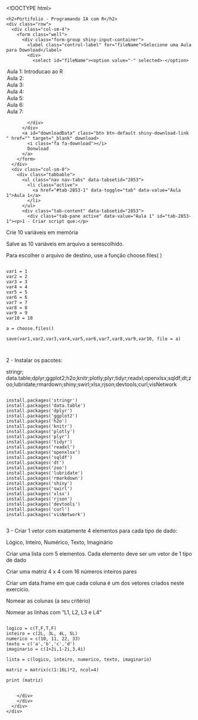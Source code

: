 <!DOCTYPE html>
<html>
<head>

  <meta http-equiv="Content-Type" content="text/html; charset=utf-8"/>
  <script type="application/shiny-singletons"></script>
  <script type="application/html-dependencies">json2[2014.02.04];jquery[1.12.4];shiny[1.0.5];selectize[0.11.2];font-awesome[4.7.0];bootstrap[3.3.7]</script>
<script src="shared/json2-min.js"></script>
<script src="shared/jquery.min.js"></script>
<link href="shared/shiny.css" rel="stylesheet" />
<script src="shared/shiny.min.js"></script>
<link href="shared/selectize/css/selectize.bootstrap3.css" rel="stylesheet" />
<!--[if lt IE 9]>
<script src="shared/selectize/js/es5-shim.min.js"></script>
<![endif]-->
<script src="shared/selectize/js/selectize.min.js"></script>
<link href="shared/font-awesome/css/font-awesome.min.css" rel="stylesheet" />
<meta name="viewport" content="width=device-width, initial-scale=1" />
<link href="shared/bootstrap/css/bootstrap.min.css" rel="stylesheet" />
<script src="shared/bootstrap/js/bootstrap.min.js"></script>
<script src="shared/bootstrap/shim/html5shiv.min.js"></script>
<script src="shared/bootstrap/shim/respond.min.js"></script>  <link rel="stylesheet" type="text/css" href="shinythemes/css/darkly.min.css"/>
  <title>Portifolio - Programando IA com R</title>

</head>

<body>
  <div class="container-fluid">
    <h2>Portifolio - Programando IA com R</h2>
    <div class="row">
      <div class="col-sm-4">
        <form class="well">
          <div class="form-group shiny-input-container">
            <label class="control-label" for="fileName">Selecione uma Aula para Download</label>
            <div>
              <select id="fileName"><option value="-" selected>-</option>
<option value="Aula 1: Introducao ao R">Aula 1: Introducao ao R</option>
<option value="Aula 2: ">Aula 2: </option>
<option value="Aula 3: ">Aula 3: </option>
<option value="Aula 4: ">Aula 4: </option>
<option value="Aula 5: ">Aula 5: </option>
<option value="Aula 6: ">Aula 6: </option>
<option value="Aula 7: ">Aula 7: </option></select>
              <script type="application/json" data-for="fileName" data-nonempty="">{}</script>
            </div>
          </div>
          <a id="downloadData" class="btn btn-default shiny-download-link " href="" target="_blank" download>
            <i class="fa fa-download"></i>
            Donwload
          </a>
        </form>
      </div>
      <div class="col-sm-8">
        <div class="tabbable">
          <ul class="nav nav-tabs" data-tabsetid="2853">
            <li class="active">
              <a href="#tab-2853-1" data-toggle="tab" data-value="Aula 1">Aula 1</a>
            </li>
          </ul>
          <div class="tab-content" data-tabsetid="2853">
            <div class="tab-pane active" data-value="Aula 1" id="tab-2853-1"><p>1 - Criar script que:</p>

<p>Crie 10 variáveis em memória</p>

<p>Salve as 10 variáveis em arquivo a serescolhido. </p>

<p>Para escolher o arquivo de destino, use a função choose.files( )</p>

<pre><code class="r">
var1 = 1
var2 = 2
var3 = 3
var4 = 4
var5 = 5
var6 = 6
var7 = 7
var8 = 8
var9 = 9
var10 = 10

a = choose.files()

save(var1,var2,var3,var4,var5,var6,var7,var8,var9,var10, file = a)


</code></pre>

<p>2 - Instalar os pacotes: </p>

<p>stringr; data.table;dplyr;ggplot2;h2o;knitr;plotly;plyr;tidyr;readxl;openxlsx;sqldf;dt;zoo;lubridate;rmardown;shiny;swirl;xlsx;rjson;devtools;curl;visNetwork</p>

<pre><code class="r">
install.packages(&#39;stringr&#39;)
install.packages(&#39;data.table&#39;)
install.packages(&#39;dplyr&#39;)
install.packages(&#39;ggplot2&#39;)
install.packages(&#39;h2o&#39;)
install.packages(&#39;knitr&#39;)
install.packages(&#39;plotly&#39;)
install.packages(&#39;plyr&#39;)
install.packages(&#39;tidyr&#39;)
install.packages(&#39;readxl&#39;)
install.packages(&#39;openxlsx&#39;)
install.packages(&#39;sqldf&#39;)
install.packages(&#39;dt&#39;)
install.packages(&#39;zoo&#39;)
install.packages(&#39;lubridate&#39;)
install.packages(&#39;rmarkdown&#39;)
install.packages(&#39;shiny&#39;)
install.packages(&#39;swirl&#39;)
install.packages(&#39;xlsx&#39;)
install.packages(&#39;rjson&#39;)
install.packages(&#39;devtools&#39;)
install.packages(&#39;curl&#39;)
install.packages(&#39;visNetwork&#39;)

</code></pre>

<p>3 - Criar 1 vetor com exatamente 4 elementos para cada tipo de dado:</p>

<p>Lógico, Inteiro, Numérico, Texto, Imaginário</p>

<p>Criar uma lista com 5 elementos. Cada elemento deve ser um vetor de 1 tipo de dado</p>

<p>Criar uma matriz 4 x 4 com 16 números inteiros pares</p>

<p>Criar um data.frame em que cada coluna é um dos vetores criados neste exercício.</p>

<p>Nomear as colunas (a seu critério)</p>

<p>Nomear as linhas com “L1, L2, L3 e L4”</p>

<pre><code class="r">
logico = c(T,F,T,F)
inteiro = c(2L, 3L, 4L, 5L)
numerico = c(10, 11, 22, 33)
texto = c(&#39;a&#39;,&#39;b&#39;,&#39;c&#39;,&#39;d&#39;)
imaginario = c(1+2i,1-2i,3,4i)

lista = c(logico, inteiro, numerico, texto, imaginario)

matriz = matrix(c(1:16L)*2, ncol=4)

print (matriz)

</code></pre>
</div>
          </div>
        </div>
      </div>
    </div>
  </div>
</body>

</html>
